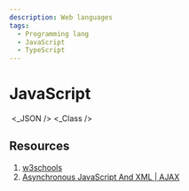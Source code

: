 ```yaml
---
description: Web languages
tags:
  - Programming lang
  - JavaScript
  - TypeScript
---
```


# JavaScript


<Position />
<Syntax />
<DataType />
<NumberMethods />
<Function />
<Object />
<Array />
<Date />
<Math />
<ControlFlow />
<Collection />
<This />
<Module />
<_JSON />
<_Class />
<PromiseAsync />
<Timeline />
<DOM />
<BOM />
<WebWorkers />

## Resources

1. [w3schools](https://www.w3schools.com/js)
2. [Asynchronous JavaScript And XML | AJAX](https://www.w3schools.com/js/js_ajax_intro.asp)
